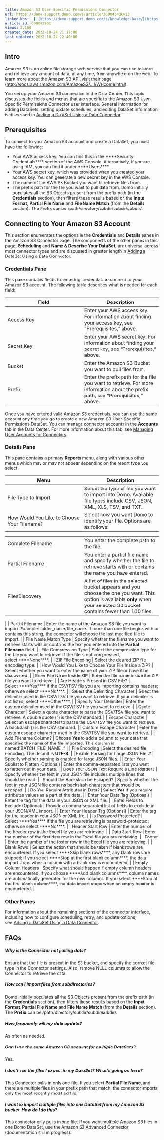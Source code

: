 ```yaml
---
title: Amazon S3 User-Specific Permissions Connector
url: https://domo-support.domo.com/s/article/360043436413
linked_kbs:  ['[https://domo-support.domo.com/s/knowledge-base/](https://domo-support.domo.com/s/knowledge-base/)', '[https://domo-support.domo.com/s/](https://domo-support.domo.com/s/)', '[https://domo-support.domo.com/s/topic/0TO5w000000ZammGAC](https://domo-support.domo.com/s/topic/0TO5w000000ZammGAC)', '[https://domo-support.domo.com/s/topic/0TO5w000000ZanLGAS](https://domo-support.domo.com/s/topic/0TO5w000000ZanLGAS)', '[https://domo-support.domo.com/s/topic/0TO5w000000ZaowGAC](https://domo-support.domo.com/s/topic/0TO5w000000ZaowGAC)', '[https://domo-support.domo.com/s/article/360042926274](https://domo-support.domo.com/s/article/360042926274)', '[https://domo-support.domo.com/s/article/360042926054](https://domo-support.domo.com/s/article/360042926054)', '[https://domo-support.domo.com/s/article/360043436413](https://domo-support.domo.com/s/article/360043436413)', '[https://domo-support.domo.com/s/topic/0TO5w000000ZaowGAC/file-connectors](https://domo-support.domo.com/s/topic/0TO5w000000ZaowGAC/file-connectors)', '[https://domo-support.domo.com/s/article/360043429933](https://domo-support.domo.com/s/article/360043429933)', '[https://domo-support.domo.com/s/article/360043429953](https://domo-support.domo.com/s/article/360043429953)', '[https://domo-support.domo.com/s/article/360042925494](https://domo-support.domo.com/s/article/360042925494)', '[https://domo-support.domo.com/s/article/4408174643607](https://domo-support.domo.com/s/article/4408174643607)', '[https://domo-support.domo.com/s/article/360043429913](https://domo-support.domo.com/s/article/360043429913)', '[https://domo-support.domo.com/s/login/](https://domo-support.domo.com/s/login/)']
article_id: 000003951
views: 2,160
created_date: 2022-10-24 21:17:00
last updated: 2022-10-24 22:40:00
---
```




Intro
-----


Amazon S3 is an online file storage web service that you can use to store and retrieve any amount of data, at any time, from anywhere on the web. To learn more about the Amazon S3 API, visit their page ([http://docs.aws.amazon.com/AmazonS3/...I/Welcome.html](http://docs.aws.amazon.com/AmazonS3/latest/API/Welcome.html "http://docs.aws.amazon.com/AmazonS3/latest/API/Welcome.html")).


You set up your Amazon S3 connection in the Data Center. This topic discusses the fields and menus that are specific to the Amazon S3 User-Specific Permissions Connector user interface. General information for adding DataSets, setting update schedules, and editing DataSet information is discussed in [Adding a DataSet Using a Data Connector](/s/article/360042926274).


Prerequisites
-------------


To connect to your Amazon S3 account and create a DataSet, you must have the following:


* Your AWS access key. You can find this in the ****Security Credentials**** section of the AWS Console. Alternatively, if you are using IAM, you can find it under ****Users****.
* Your AWS secret key, which was provided when you created your access key. You can generate a new secret key in the AWS Console.
* The name of the AWS S3 Bucket you want to retrieve files from.
* The prefix path for the file you want to pull data from. Domo initially populates all the S3 Objects present from the prefix path (in the **Credentials** section), then filters these results based on the **Input Format**, **Partial File Name** and **File Name Match** (from the **Details** section). The Prefix can be /path/directory/subdir/subdir/subdir/.


Connecting to Your Amazon S3 Account
------------------------------------


This section enumerates the options in the **Credentials** and **Details** panes in the Amazon S3 Connector page. The components of the other panes in this page, **Scheduling** and **Name & Describe Your DataSet**, are universal across most connector types and are discussed in greater length in [Adding a DataSet Using a Data Connector](/s/article/360042926274 "Adding a DataSet Using a Data Connector").


### Credentials Pane


This pane contains fields for entering credentials to connect to your Amazon S3 account. The following table describes what is needed for each field:  




| Field | Description |
| --- | --- |
| Access Key | Enter your AWS access key. For information about finding your access key, see "Prerequisites," above. |
| Secret Key | Enter your AWS secret key. For information about finding your secret key, see "Prerequisites," above. |
| Bucket | Enter the Amazon S3 Bucket you want to pull files from. |
| Prefix | Enter the prefix path for the file you want to retrieve. For more information about the prefix path, see "Prerequisites," above. |


Once you have entered valid Amazon S3 credentials, you can use the same account any time you go to create a new Amazon S3 User-Specific Permissions DataSet. You can manage connector accounts in the **Accounts** tab in the Data Center. For more information about this tab, see [Managing User Accounts for Connectors](/s/article/360042926054 "Managing User Accounts for Connectors").


### Details Pane


This pane contains a primary **Reports** menu, along with various other menus which may or may not appear depending on the report type you select.




| Menu | Description |
| --- | --- |
| File Type to Import | Select the type of file you want to import into Domo. Available file types include CSV, JSON, XML, XLS, TSV, and TXT. |
| How Would You Like to Choose Your Filename? | Select how you want Domo to identify your file. Options are as follows:

|  |  |
| --- | --- |
| Complete Filename | You enter the complete path to the file. |
| Partial Filename | You enter a partial file name and specify whether the file to retrieve starts with or contains the name you have entered. |
| FilesDiscovery | A list of files in the selected bucket appears and you choose the one you want. This option is available **only** when your selected S3 bucket contains fewer than 100 files. |

 |
| Partial Filename | Enter the name of the Amazon S3 file you want to import.  Example: folder\_name/file\_name.   If more than one file begins with or contains this string, the connector will choose the last modified file to import. |
| File Name Match Type | Specify whether the filename you want to retrieve starts with or contains the text you entered into the **Partial Filename** field. |
| File Compression Type | Select the compression type for the file you want to retrieve. If the file is not compressed, select ****None****. |
| ZIP File Encoding | Select the desired ZIP file encoding type. |
| How Would You Like to Choose Your File Inside a ZIP? | Select whether you want to enter the name of your ZIP file or have it be discovered. |
| Enter File Name Inside ZIP | Enter the file name inside the ZIP file you want to retrieve. |
| Are Headers Present in CSV File? | Select ****Yes**** if the CSV/TSV file you are importing contains headers; otherwise select ****No****. |
| Select the Delimiting Character | Select the delimiter used in the CSV/TSV file you want to retrieve. If your delimiter is not listed, select ****Other****. |
| Specify Your Delimiter | Enter the custom delimiter used in the CSV/TSV file you want to retrieve. |
| Quote Character | Select a quote character to parse the CSV/TSV file you want to retrieve. A double quote (") is the CSV standard. |
| Escape Character | Select an escape character to parse the CSV/TSV file you want to retrieve. A backslash (\) is the CSV standard. |
| Custom Escape Character | Enter the custom escape character used in the CSV/TSV file you want to retrieve. |
| Add Filename Column? | Choose **Yes** to add a column to your data that specifies the name of the file imported. This column is named "BATCH\_FILE\_NAME\_." |
| File Encoding | Select the desired file encoding. The default is **UTF-8**. |
| Enable Parsing for Large JSON Files? | Specify whether parsing is enabled for large JSON files. |
| Enter Your Sublist to Flatten (Optional) | Enter the comma-separated lists you want to flatten out in your data. |
| Does Your JSON Text Require a Line Reader? | Specify whether the text in your JSON file includes multiple lines that should be read. |
| Should the Backslash be Escaped? | Specify whether the text in your JSON file contains backslash characters that should be escaped. |
| Do You Require Attributes in Data? | Select **Yes** if you require attributes values as a part of the data. |
| Enter Your Data Tag (Optional) | Enter the tag for the data in your JSON or XML file. |
| Enter Fields to Exclude (Optional) | Provide a comma-separated list of fields to exclude in your JSON/XML import. |
| Enter Your Header Tag (Optional) | Enter the tag for the header in your JSON or XML file. |
| Is Password Protected? | Select ****Yes**** if the file you are retrieving is password-protected; otherwise select ****No****. |
| Header Start Row | Enter the number of the header row in the Excel file you are retrieving. |
| Data Start Row | Enter the number of the first data row in the Excel file you are retrieving. |
| Footer | Enter the number of the footer row in the Excel file you are retrieving. |
| Blank Rows | Select the action that should be taken if blank rows are encountered. If you select ****Skip blank rows****, any blank rows are skipped; if you select ****Stop at the first blank column****, the data import stops when a column with a blank row is encountered. |
| Empty Column Headers | Specify what should happen if empty column headers are encountered. If you choose ****Add blank columns****, column names are automatically generated for the new columns. If you select ****Stop at the first blank column****, the data import stops when an empty header is encountered. |


### Other Panes


For information about the remaining sections of the connector interface, including how to configure scheduling, retry, and update options, see [Adding a DataSet Using a Data Connector](/s/article/360042926274).


FAQs
----


##### Why is the Connector not pulling data?


Ensure that the file is present in the S3 bucket, and specify the correct file type in the Connector settings. Also, remove NULL columns to allow the Connector to retrieve the data.


##### How can I import files from subdirectories?


Domo initially populates all the S3 Objects present from the prefix path (in the **Credentials** section), then filters these results based on the **Input Format**, **Partial File** **Name** and **File Name Match** (from the **Details** section). The **Prefix** can be /path/directory/subdir/subdir/subdir/.


##### How frequently will my data update?


As often as needed.


##### Can I use the same Amazon S3 account for multiple DataSets?


Yes.


##### I don't see the files I expect in my DataSet? What's going on here?


This Connector pulls in only one file. If you select **Partial File Name**, and there are multiple files in your prefix path that match, the connector imports only the most recently modified file.


##### I want to import multiple files into one DataSet from my Amazon S3 bucket. How do I do this?


This connector only pulls in one file. If you want multiple Amazon S3 files in one Domo DataSet, use the Amazon S3 Advanced Connector (documentation still in progress). 

